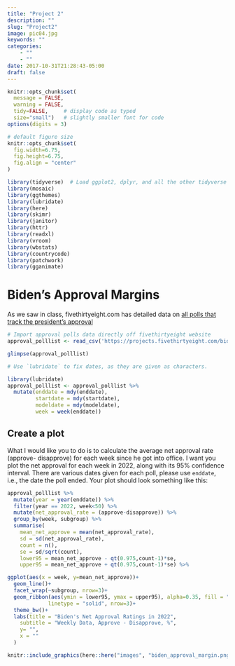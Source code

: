 ```yaml
---
title: "Project 2"
description: ""
slug: "Project2"
image: pic04.jpg
keywords: ""
categories: 
    - ""
    - ""
date: 2017-10-31T21:28:43-05:00
draft: false
---
```

```r
knitr::opts_chunk$set(
  message = FALSE, 
  warning = FALSE, 
  tidy=FALSE,     # display code as typed
  size="small")   # slightly smaller font for code
options(digits = 3)

# default figure size
knitr::opts_chunk$set(
  fig.width=6.75, 
  fig.height=6.75,
  fig.align = "center"
)
```

```r
library(tidyverse)  # Load ggplot2, dplyr, and all the other tidyverse packages
library(mosaic)
library(ggthemes)
library(lubridate)
library(here)
library(skimr)
library(janitor)
library(httr)
library(readxl)
library(vroom)
library(wbstats)
library(countrycode)
library(patchwork)
library(gganimate)
```

# Biden's Approval Margins

As we saw in class, fivethirtyeight.com has detailed data on [all polls
that track the president's
approval](https://projects.fivethirtyeight.com/biden-approval-ratings)

```r
# Import approval polls data directly off fivethirtyeight website
approval_polllist <- read_csv('https://projects.fivethirtyeight.com/biden-approval-data/approval_polllist.csv') 

glimpse(approval_polllist)

# Use `lubridate` to fix dates, as they are given as characters.
```

```r
library(lubridate)
approval_polllist <- approval_polllist %>% 
  mutate(enddate = mdy(enddate),
         startdate = mdy(startdate),
         modeldate = mdy(modeldate),
         week = week(enddate)) 
```

## Create a plot

What I would like you to do is to calculate the average net approval
rate (approve- disapprove) for each week since he got into office. I
want you plot the net approval for each week in 2022, along with its 95%
confidence interval. There are various dates given for each poll, please
use `enddate`, i.e., the date the poll ended. Your plot should look
something like this:

```r
approval_polllist %>% 
  mutate(year = year(enddate)) %>% 
  filter(year == 2022, week<50) %>%
  mutate(net_approval_rate = (approve-disapprove)) %>% 
  group_by(week, subgroup) %>% 
  summarise(
    mean_net_approve = mean(net_approval_rate),
    sd = sd(net_approval_rate),
    count = n(),
    se = sd/sqrt(count),
    lower95 = mean_net_approve - qt(0.975,count-1)*se,
    upper95 = mean_net_approve + qt(0.975,count-1)*se) %>% 

ggplot(aes(x = week, y=mean_net_approve))+
  geom_line()+
  facet_wrap(~subgroup, nrow=3)+
  geom_ribbon(aes(ymin = lower95, ymax = upper95), alpha=0.35, fill = "orange", 
             linetype = "solid", nrow=3)+
  theme_bw()+
  labs(title = "Biden's Net Approval Ratings in 2022",
    subtitle = "Weekly Data, Approve - Disapprove, %",
    y= "", 
    x = ""
  )
```

```r
knitr::include_graphics(here::here("images", "biden_approval_margin.png"), error = FALSE)
```